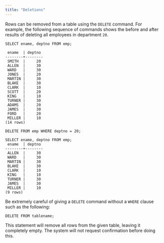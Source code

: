 ```yaml
---
title: "Deletions"
---
```


<div id="deletions" class="registered_link"></div>

Rows can be removed from a table using the `DELETE` command. For example, the following sequence of commands shows the before and after results of deleting all employees in department `20`.

```text
SELECT ename, deptno FROM emp;

 ename  | deptno
--------+--------
 SMITH  |     20
 ALLEN  |     30
 WARD   |     30
 JONES  |     20
 MARTIN |     30
 BLAKE  |     30
 CLARK  |     10
 SCOTT  |     20
 KING   |     10
 TURNER |     30
 ADAMS  |     20
 JAMES  |     30
 FORD   |     20
 MILLER |     10
(14 rows)

DELETE FROM emp WHERE deptno = 20;

SELECT ename, deptno FROM emp;
 ename  | deptno
--------+--------
 ALLEN  |     30
 WARD   |     30
 MARTIN |     30
 BLAKE  |     30
 CLARK  |     10
 KING   |     10
 TURNER |     30
 JAMES  |     30
 MILLER |     10
(9 rows)
```

Be extremely careful of giving a `DELETE` command without a `WHERE` clause such as the following:

```text
DELETE FROM tablename;
```

This statement will remove all rows from the given table, leaving it completely empty. The system will not request confirmation before doing this.
